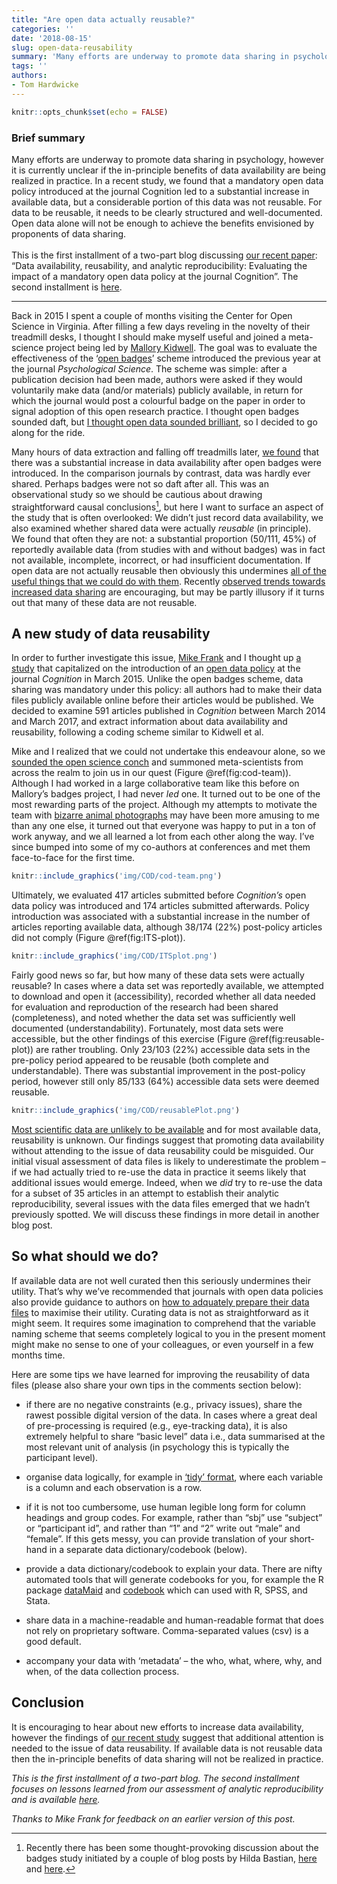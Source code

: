 ```yaml
---
title: "Are open data actually reusable?"
categories: ''
date: '2018-08-15'
slug: open-data-reusability
summary: 'Many efforts are underway to promote data sharing in psychology, however it is currently unclear if the in-principle benefits of data availability are being realized in practice. In a recent study, we found that a mandatory open data policy introduced at the journal Cognition led to a substantial increase in available data, but a considerable portion of this data was not reusable. For data to be reusable, it needs to be clearly structured and well-documented. Open data alone will not be enough to achieve the benefits envisioned by proponents of data sharing.'
tags: ''
authors:
- Tom Hardwicke
---
```


```r
knitr::opts_chunk$set(echo = FALSE)
```

### Brief summary
Many efforts are underway to promote data sharing in psychology, however it is currently unclear if the in-principle benefits of data availability are being realized in practice. In a recent study, we found that a mandatory open data policy introduced at the journal Cognition led to a substantial increase in available data, but a considerable portion of this data was not reusable. For data to be reusable, it needs to be clearly structured and well-documented. Open data alone will not be enough to achieve the benefits envisioned by proponents of data sharing. <br><br>This is the first installment of a two-part blog discussing [our recent paper](https://dx.doi.org/10.1098/rsos.180448): "Data availability, reusability, and analytic reproducibility: Evaluating the impact of a mandatory open data policy at the journal Cognition". The second installment is [here](https://tomhardwicke.netlify.com/blog/psychology-reproducibility/).

***  

Back in 2015 I spent a couple of months visiting the Center for Open Science in Virginia. After filling a few days reveling in the novelty of their treadmill desks, I thought I should make myself useful and joined a meta-science project being led by [Mallory Kidwell](https://twitter.com/kidwellmc). The goal was to evaluate the effectiveness of the '[open badges](https://cos.io/our-services/open-science-badges/)' scheme introduced the previous year at the journal *Psychological Science*. The scheme was simple: after a publication decision had been made, authors were asked if they would voluntarily make data (and/or materials) publicly available, in return for which the journal would post a colourful badge on the paper in order to signal adoption of this open research practice. I thought open badges sounded daft, but [I thought open data sounded brilliant](https://tomhardwicke.netlify.com/blog/attrition-scholarly-record/), so I decided to go along for the ride.

Many hours of data extraction and falling off treadmills later, [we found](https://doi.org/10.1371/journal.pbio.1002456) that there was a substantial increase in data availability after open badges were introduced. In the comparison journals by contrast, data was hardly ever shared. Perhaps badges were not so daft after all. This was an observational study so we should be cautious about drawing straightforward causal conclusions[^causalMech], but here I want to surface an aspect of the study that is often overlooked: We didn't just record data availability, we also examined whether shared data were actually *reusable* (in principle). We found that often they are not: a substantial proportion (50/111, 45%) of reportedly available data (from studies with and without badges) was in fact not available, incomplete, incorrect, or had insufficient documentation. If open data are not actually reusable then obviously this undermines [all of the useful things that we could do with them](https://tomhardwicke.netlify.com/blog/attrition-scholarly-record/). Recently [observed trends towards increased data sharing](http://doi.org/10.1525/collabra.102) are encouraging, but may be partly illusory if it turns out that many of these data are not reusable.

[^causalMech]: Recently there has been some thought-provoking discussion about the badges study initiated by a couple of blog posts by Hilda Bastian, [here](http://blogs.plos.org/absolutely-maybe/2017/08/29/bias-in-open-science-advocacy-the-case-of-article-badges-for-data-sharing/) and [here](http://blogs.plos.org/absolutely-maybe/2017/09/01/whats-open-whats-data-whats-proof-whats-spin/).

## A new study of data reusability

In order to further investigate this issue, [Mike Frank](https://twitter.com/mcxfrank) and I thought up [a study](https://dx.doi.org/10.1098/rsos.180448) that capitalized on the introduction of an [open data policy](https://doi.org/10.1016/j.cognition.2014.11.004) at the journal *Cognition* in March 2015. Unlike the open badges scheme, data sharing was mandatory under this policy: all authors had to make their data files publicly available online before their articles would be published. We decided to examine 591 articles published in *Cognition* between March 2014 and March 2017, and extract information about data availability and reusability, following a coding scheme similar to Kidwell et al.

Mike and I realized that we could not undertake this endeavour alone, so we [sounded the open science conch](https://www.youtube.com/watch?v=MPpiCdt5aC8) and summoned meta-scientists from across the realm to join us in our quest (Figure \@ref(fig:cod-team)). Although I had worked in a large collaborative team like this before on Mallory's badges project, I had never *led* one. It turned out to be one of the most rewarding parts of the project. Although my attempts to motivate the team with [bizarre animal photographs](https://meme.xyz/uploads/posts/t/l-28162-ive-never-wanted-to-be-in-a-gang-more-than-this-one.jpg) may have been more amusing to me than any one else, it turned out that everyone was happy to put in a ton of work anyway, and we all learned a lot from each other along the way. I've since bumped into some of my co-authors at conferences and met them face-to-face for the first time.

```r
knitr::include_graphics('img/COD/cod-team.png')
```

Ultimately, we evaluated 417 articles submitted before *Cognition's* open data policy was introduced and 174 articles submitted afterwards. Policy introduction was associated with a substantial increase in the number of articles reporting available data, although 38/174 (22%) post-policy articles did not comply (Figure \@ref(fig:ITS-plot)).

```r
knitr::include_graphics('img/COD/ITSplot.png')
```

Fairly good news so far, but how many of these data sets were actually reusable? In cases where a data set was reportedly available, we attempted to download and open it (accessibility), recorded whether all data needed for evaluation and reproduction of the research had been shared (completeness), and noted whether the data set was sufficiently well documented (understandability). Fortunately, most data sets were accessible, but the other findings of this exercise (Figure \@ref(fig:reusable-plot)) are rather troubling. Only 23/103 (22%) accessible data sets in the pre-policy period appeared to be reusable (both complete and understandable). There was substantial improvement in the post-policy period, however still only 85/133 (64%) accessible data sets were deemed reusable.

```r
knitr::include_graphics('img/COD/reusablePlot.png')
```

[Most scientific data are unlikely to be available](https://tomhardwicke.netlify.com/blog/attrition-scholarly-record/) and for most available data, reusability is unknown. Our findings suggest that promoting data availability without attending to the issue of data reusability could be misguided. Our initial visual assessment of data files is likely to underestimate the problem -- if we had actually tried to re-use the data in practice it seems likely that additional issues would emerge. Indeed, when we *did* try to re-use the data for a subset of 35 articles in an attempt to establish their analytic reproducibility, several issues with the data files emerged that we hadn't previously spotted. We will discuss these findings in more detail in another blog post.

## So what should we do?

If available data are not well curated then this seriously undermines their utility. That's why we've recommended that journals with open data policies also provide guidance to authors on [how to adquately prepare their data files](http://doi.org/10.1525/collabra.158) to maximise their utility. Curating data is not as straightforward as it might seem. It requires some imagination to comprehend that the variable naming scheme that seems completely logical to you in the present moment might make no sense to one of your colleagues, or even yourself in a few months time. 

Here are some tips we have learned for improving the reusability of data files (please also share your own tips in the comments section below):

* if there are no negative constraints (e.g., privacy issues), share the rawest possible digital version of the data. In cases where a great deal of pre-processing is required (e.g., eye-tracking data), it is also extremely helpful to share "basic level" data i.e., data summarised at the most relevant unit of analysis (in psychology this is typically the participant level).

* organise data logically, for example in ['tidy' format](https://vita.had.co.nz/papers/tidy-data.pdf), where each variable is a column and each observation is a row.

* if it is not too cumbersome, use human legible long form for column headings and group codes. For example, rather than "sbj" use "subject" or "participant id", and rather than "1" and "2" write out "male" and "female". If this gets messy, you can provide translation of your short-hand in a separate data dictionary/codebook (below).

* provide a data dictionary/codebook to explain your data. There are nifty automated tools that will generate codebooks for you, for example the R package [dataMaid](https://www.r-bloggers.com/generating-codebooks-in-r/) and [codebook](https://rubenarslan.ocpu.io/codebook/www/) which can used with R, SPSS, and Stata.

* share data in a machine-readable and human-readable format that does not rely on proprietary software. Comma-separated values (csv) is a good default.

* accompany your data with 'metadata' -- the who, what, where, why, and when, of the data collection process.


## Conclusion

It is encouraging to hear about new efforts to increase data availability, however the findings of [our recent study](https://dx.doi.org/10.1098/rsos.180448) suggest that additional attention is needed to the issue of data reusability. If available data is not reusable data then the in-principle benefits of data sharing will not be realized in practice.

*This is the first installment of a two-part blog. The second installment focuses on lessons learned from our assessment of analytic reproducibility and is available [here](https://tomhardwicke.netlify.com/blog/psychology-reproducibility/).*

*Thanks to Mike Frank for feedback on an earlier version of this post.*